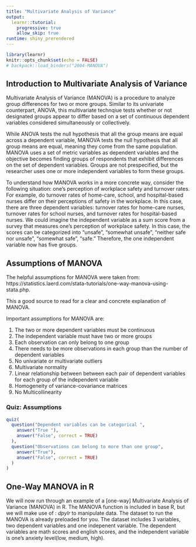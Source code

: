 ```yaml
---
title: "Multivariate Analysis of Variance"
output: 
  learnr::tutorial:
    progressive: true
    allow_skip: true 
runtime: shiny_prerendered
---
```


```r
library(learnr)
knitr::opts_chunk$set(echo = FALSE)
# backpack::load_binders("2004-MANOVA")
```

## Introduction to Multivariate Analysis of Variance 

Multivariate Analysis of Variance (MANOVA) is a procedure to analyze group differences for two or more groups. Similar to its univariate counterpart, ANOVA, this multivariate technqiue tests whether or not designated groups appear to differ based on a set of continuous dependent variables considered simultaneously or collectively. 

While ANOVA tests the null hypothesis that all the group means are equal across a dependent variable, MANOVA tests the null hypothesis that all group means are equal, meaning they come from the same population. MANOVA uses a set of metric variables as dependent variables and the objective becomes finding groups of respondents that exhibit differences on the set of dependent variables. Groups are not prespecified, but the researcher uses one or more independent variables to form these groups.

To understand how MANOVA works in a more concrete way, consider the following situation: one's perception of workplace safety and turnover rates. For example, do turnover rates of home-care, school, and hospital-based nurses differ on their perceptions of safety in the workplace. In this case, there are three dependent variables: turnover rates for home-care nurses, turnover rates for school nurses, and turnover rates for hospital-based nurses. We could imagine the independent variable as a sum score from a survey that measures one's perception of workplace safety. In this case, the scores can be categorized into "unsafe", "somewhat unsafe", "neither safe nor unsafe", "somewhat safe", "safe." Therefore, the one independent variable now has five groups. 

## Assumptions of MANOVA 

The helpful assumptions for MANOVA were taken from: https://statistics.laerd.com/stata-tutorials/one-way-manova-using-stata.php. 

This a good source to read for a clear and concrete explanation of MANOVA. 

Important assumptions for MANOVA are:

1. The two or more dependent variables must be continuous 
2. The independent variable must have two or more groups 
3. Each observation can only belong to one group
4. There needs to be more observations in each group than the number of dependent variables
5. No univariate or multivariate outliers
6. Multivariate normality
7. Linear relationship between between each pair of dependent variables for each group of the independent variable 
8. Homogeneity of variance-covariance matrices
9. No Multicollinearity 

### Quiz: Assumptions

```r
quiz(
  question("Dependent variables can be categorical ",
    answer("True "),
    answer("False", correct = TRUE)
  ),
  question("Observations can belong to more than one group",
    answer("True"),
    answer("False", correct = TRUE)
  )
)
```

## One-Way MANOVA in R

We will now run through an example of a [one-way] Multivariate Analysis of Variance (MANOVA) in R. The MANOVA function is included in base R, but we will make use of : *dpylr* to manipulate data. The dataset to run the MANOVA is already preloaded for you. The dataset includes 3 variables, two dependent variables and one indepenent variable. The dependent variables are math scores and english scores, and the independent variable is one's anxiety level(low, medium, high). 



